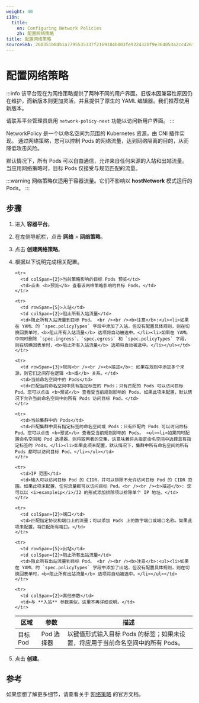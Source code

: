 ```yaml
---
weight: 40
i18n:
  title:
    en: Configuring Network Policies
    zh: 配置网络策略
title: 配置网络策略
sourceSHA: 260351b84b1a7795535337f2169184b803fe9224320f9e364053a2cc426f42db
---
```


# 配置网络策略

:::info
该平台现在为网络策略提供了两种不同的用户界面。旧版本因兼容性原因仍在维护，而新版本则更加灵活，并且提供了原生的 YAML 编辑器。我们推荐使用新版本。

请联系平台管理员启用 `network-policy-next` 功能以访问新用户界面。
:::

NetworkPolicy 是一个以命名空间为范围的 Kubernetes 资源，由 CNI 插件实现。
通过网络策略，您可以控制 Pods 的网络流量，达到网络隔离的目的，从而降低攻击风险。

默认情况下，所有 Pods 可以自由通信，允许来自任何来源的入站和出站流量。
当应用网络策略时，目标 Pods 仅接受与规范匹配的流量。

:::warning
网络策略仅适用于容器流量。它们不影响以 **hostNetwork** 模式运行的 Pods。
:::

## 步骤

1. 进入 **容器平台**。

2. 在左侧导航栏，点击 **网络** > **网络策略**。

3. 点击 **创建网络策略**。

4. 根据以下说明完成相关配置。

   <table>
     <thead>
       <tr>
         <th>区域</th>
         <th colSpan={2}>参数</th>
         <th>描述</th>
       </tr>
     </thead>

     <tbody>
       <tr>
         <td rowSpan={2}>目标 Pod</td>
         <td colSpan={2}>Pod 选择器</td>
         <td>以键值形式输入目标 Pods 的标签；如果未设置，将应用于当前命名空间中的所有 Pods。</td>
       </tr>

       <tr>
         <td colSpan={2}>当前策略影响的目标 Pods 预览</td>
         <td>点击 <b>预览</b> 查看该网络策略影响的目标 Pods。</td>
       </tr>

       <tr>
         <td rowSpan={5}>入站</td>
         <td colSpan={2}>阻止所有入站流量</td>
         <td>阻止所有入站流量到目标 Pod。 <br /><br /><b>注意</b>:<ul><li>如果在 YAML 的 `spec.policyTypes` 字段中添加了入站，但没有配置具体规则，则在切换回表单时，<b>阻止所有入站流量</b> 选项将自动被选中。</li><li>如果在 YAML 中同时删除 `spec.ingress`、`spec.egress` 和 `spec.policyTypes` 字段，则在切换回表单时，<b>阻止所有入站流量</b> 选项将自动被选中。</li></ul></td>
       </tr>

       <tr>
         <td rowSpan={3}>规则<br /><br /><b>描述</b>: 如果在规则中添加多个来源，则它们之间存在逻辑 <b>或</b> 关系。</td>
         <td>当前命名空间中的 Pods</td>
         <td>匹配当前命名空间中具有指定标签的 Pods；只有匹配的 Pods 可以访问目标 Pod。您可以点击 <b>预览</b> 查看受当前规则影响的 Pods。如果此项未配置，默认情况下允许当前命名空间中的所有 Pods 访问目标 Pod。</td>
       </tr>

       <tr>
         <td>当前集群中的 Pods</td>
         <td>匹配集群中具有指定标签的命名空间或 Pods；只有匹配的 Pods 可以访问目标 Pod。您可以点击 <b>预览</b> 查看受当前规则影响的 Pods。 <ul><li>如果同时配置命名空间和 Pod 选择器，则将取两者的交集，这意味着将从指定命名空间中选择具有指定标签的 Pods。</li><li>如果此项未配置，默认情况下，集群中所有命名空间的所有 Pods 都可以访问目标 Pod。</li></ul></td>
       </tr>

       <tr>
         <td>IP 范围</td>
         <td>输入可以访问目标 Pod 的 CIDR，并可以排除不允许访问目标 Pod 的 CIDR 范围。如果此项未配置，任何流量都可以访问目标 Pod。<br /><br /><b>描述</b>: 您可以以 <i>exampleip</i>/32 的形式添加排除项以排除单个 IP 地址。</td>
       </tr>

       <tr>
         <td colSpan={2}>端口</td>
         <td>匹配指定协议和端口上的流量；可以添加 Pods 上的数字端口或端口名称。如果此项未配置，将匹配所有端口。</td>
       </tr>

       <tr>
         <td rowSpan={5}>出站</td>
         <td colSpan={2}>阻止所有出站流量</td>
         <td>阻止所有出站流量到目标 Pod。 <br /><br /><b>注意</b>:<ul><li>如果在 YAML 的 `spec.policyTypes` 字段中添加了出站，但没有配置具体规则，则在切换回表单时，<b>阻止所有出站流量</b> 选项将自动被选中。</li></ul></td>
       </tr>

       <tr>
         <td colSpan={2}>其他参数</td>
         <td>与 **入站** 参数类似，这里不再详细说明。</td>
       </tr>
     </tbody>
   </table>

5. 点击 **创建**。

## 参考

如果您想了解更多细节，请查看关于 [网络策略](https://kubernetes.io/docs/concepts/services-networking/network-policies/) 的官方文档。
